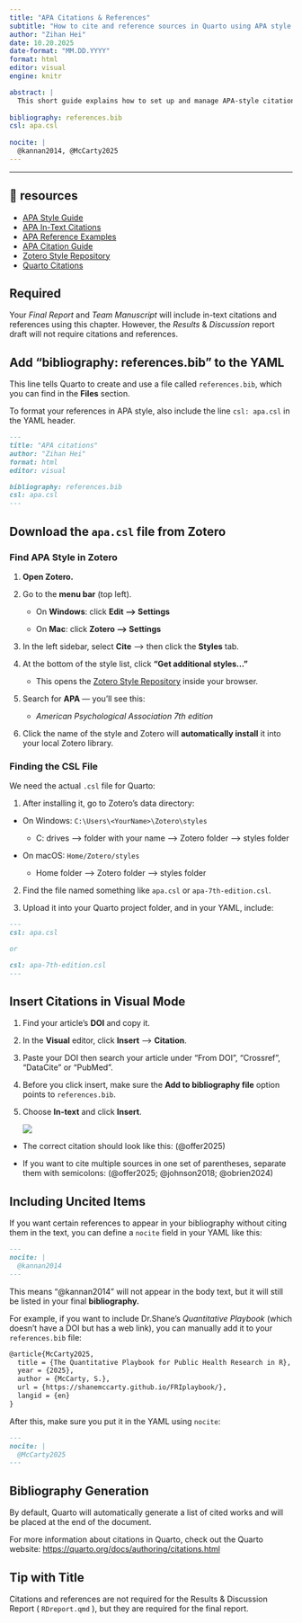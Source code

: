 ```yaml
---
title: "APA Citations & References"
subtitle: "How to cite and reference sources in Quarto using APA style (7th)"
author: "Zihan Hei"
date: 10.20.2025
date-format: "MM.DD.YYYY"
format: html
editor: visual
engine: knitr

abstract: |
  This short guide explains how to set up and manage APA-style citations and references in Quarto markdown documents. Specifically, students learn how to add a bibliography file, insert in-text citations using Visual mode, include uncited references with the `nocite` field, and automatically generate a bibliography at the end of the report. By following these steps, students will be able to properly cite articles, web pages, and other sources within a Quarto report.
  
bibliography: references.bib
csl: apa.csl
  
nocite: |
  @kannan2014, @McCarty2025
---
```


------------------------------------------------------------------------

::: callout-tip
## 📖 resources

-   [APA Style Guide](https://apastyle.apa.org)
-   [APA In-Text Citations](https://apastyle.apa.org/style-grammar-guidelines/citations)
-   [APA Reference Examples](https://apastyle.apa.org/style-grammar-guidelines/references/examples)
-   [APA Citation Guide](https://librarybestbets.fairfield.edu/citationguides/apa#APACitations)
-   [Zotero Style Repository](https://www.zotero.org/styles?q=apa)
-   [Quarto Citations](https://quarto.org/docs/authoring/citations.html)
:::

::: {.callout-important appearance="simple"}
## Required

Your *Final* *Report* and *Team* *Manuscript* will include in-text citations and references using this chapter. However, the *Results* & *Discussion* report draft will not require citations and references.
:::

## **Add "bibliography: references.bib" to the YAML**

This line tells Quarto to create and use a file called `references.bib`, which you can find in the **Files** section.

To format your references in APA style, also include the line `csl: apa.csl` in the YAML header.

```markdown
---
title: "APA citations"
author: "Zihan Hei"
format: html
editor: visual

bibliography: references.bib
csl: apa.csl
---
```

## **Download the `apa.csl` file from Zotero**

### Find APA Style in Zotero

1.  **Open Zotero.**

2.  Go to the **menu bar** (top left).

    -   On **Windows**: click **Edit –\> Settings**

    -   On **Mac**: click **Zotero –\> Settings**

3.  In the left sidebar, select **Cite** –\> then click the **Styles** tab.

4.  At the bottom of the style list, click **“Get additional styles…”**

    -   This opens the [Zotero Style Repository](https://www.zotero.org/styles?q=apa&utm_source=chatgpt.com) inside your browser.

5.  Search for **APA** — you’ll see this:

    -   *American Psychological Association 7th edition*

6.  Click the name of the style and Zotero will **automatically install** it into your local Zotero library.

### Finding the CSL File

We need the actual `.csl` file for Quarto:

1.  After installing it, go to Zotero’s data directory:

-   On Windows: `C:\Users\<YourName>\Zotero\styles`

    -   C: drives –\> folder with your name –\> Zotero folder –\> styles folder

-   On macOS: `Home/Zotero/styles`

    -   Home folder –\> Zotero folder –\> styles folder

2.  Find the file named something like `apa.csl` or `apa-7th-edition.csl`.

3.  Upload it into your Quarto project folder, and in your YAML, include:

```markdown
---
csl: apa.csl     

or 

csl: apa-7th-edition.csl    
---
```

## **Insert Citations in Visual Mode**

1.  Find your article’s **DOI** and copy it.

2.  In the **Visual** editor, click **Insert** —\> **Citation**.

3.  Paste your DOI then search your article under "From DOI", "Crossref", "DataCite" or "PubMed".

4.  Before you click insert, make sure the **Add to bibliography file** option points to `references.bib`.

5.  Choose **In-text** and click **Insert**.

    ![](playbook//images/insert-citation.png)

-   The correct citation should look like this: (@offer2025)

-   If you want to cite multiple sources in one set of parentheses, separate them with semicolons: (@offer2025; @johnson2018; @obrien2024)

## **Including Uncited Items**

If you want certain references to appear in your bibliography without citing them in the text, you can define a `nocite` field in your YAML like this:

```markdown
---
nocite: |
  @kannan2014
---
```

This means "\@kannan2014" will not appear in the body text, but it will still be listed in your final **bibliography.**

For example, if you want to include Dr.Shane's *Quantitative Playbook* (which doesn't have a DOI but has a web link), you can manually add it to your `references.bib` file:

```markdown
@article{McCarty2025, 
  title = {The Quantitative Playbook for Public Health Research in R},
  year = {2025},
  author = {McCarty, S.},
  url = {https://shanemccarty.github.io/FRIplaybook/},
  langid = {en}
}
```

After this, make sure you put it in the YAML using `nocite`:

```markdown
---
nocite: |
  @McCarty2025
---
```

## **Bibliography Generation**

By default, Quarto will automatically generate a list of cited works and will be placed at the end of the document.

For more information about citations in Quarto, check out the Quarto website: <https://quarto.org/docs/authoring/citations.html>

::: callout-tip
## Tip with Title

Citations and references are not required for the Results & Discussion Report ( `RDreport.qmd` ), but they are required for the final report.
:::
